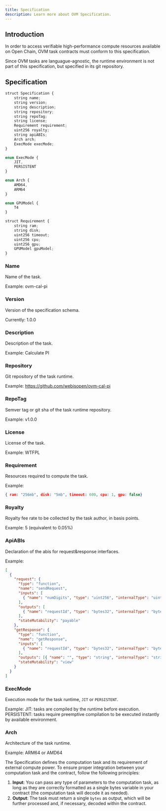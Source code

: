 ```yaml
---
title: Specification
description: Learn more about OVM Specification.
---
```


## Introduction

In order to access verifiable high-performance compute resources available on Open Chain, OVM task contracts must conform to this specification.

Since OVM tasks are languague-agnostic, the runtime environment is not part of this specification, but specified in its git repository.

## Specification

```js
struct Specification {
    string name;
    string version;
    string description;
    string repository;
    string repoTag;
    string license;
    Requirement requirement;
    uint256 royalty;
    string apiABIs;
    Arch arch;
    ExecMode execMode;
}

enum ExecMode {
    JIT,
    PERSISTENT
}

enum Arch {
    AMD64,
    ARM64
}

enum GPUModel {
    T4
}

struct Requirement {
    string ram;
    string disk;
    uint256 timeout;
    uint256 cpu;
    uint256 gpu;
    GPUModel gpuModel;
}

```

### Name

Name of the task.

Example: ovm-cal-pi

### Version

Version of the specification schema.

Currently: 1.0.0

### Description

Description of the task.

Example: Calculate PI

### Repository

Git repository of the task runtime.

Example: https://github.com/webisopen/ovm-cal-pi

### RepoTag

Semver tag or git sha of the task runtime repository.

Example: v1.0.0

### License

License of the task.

Example: WTFPL

### Requirement

Resources required to compute the task.

Example:

```json
{ ram: "256mb", disk: "5mb", timeout: 600, cpu: 1, gpu: false}
```

### Royalty

Royalty fee rate to be collected by the task author, in basis points.

Example: 5 (equivalent to 0.05%)

### ApiABIs

Declaration of the abis for request&response interfaces.

Example:

```json
[
  {
    "request": {
      "type": "function",
      "name": "sendRequest",
      "inputs": [
        { "name": "numDigits", "type": "uint256", "internalType": "uint256" }
      ],
      "outputs": [
        { "name": "requestId", "type": "bytes32", "internalType": "bytes32" }
      ],
      "stateMutability": "payable"
    },
    "getResponse": {
      "type": "function",
      "name": "getResponse",
      "inputs": [
        { "name": "requestId", "type": "bytes32", "internalType": "bytes32" }
      ],
      "outputs": [{ "name": "", "type": "string", "internalType": "string" }],
      "stateMutability": "view"
    }
  }
]
```

### ExecMode

Execution mode for the task runtime, `JIT` or `PERSISTENT`.

Example:
JIT: tasks are compiled by the runtime before execution.
PERSISTENT: tasks require preemptive compilation to be executed instantly by available environment.

### Arch

Architecture of the task runtime.

Example: ARM64 or AMD64

The Specification defines the computation task and its requirement of external compute power.
To ensure proper integration between your computation task and the contract, follow the following principles:

1. **Input**: You can pass any type of parameters to the computation task, as long as they are correctly formatted as a single bytes variable in your contract (the computation task will decode it as needed).
1. **Output**: The task must return a single `bytes` as output, which will be further processed and, if necessary, decoded within the contract.
